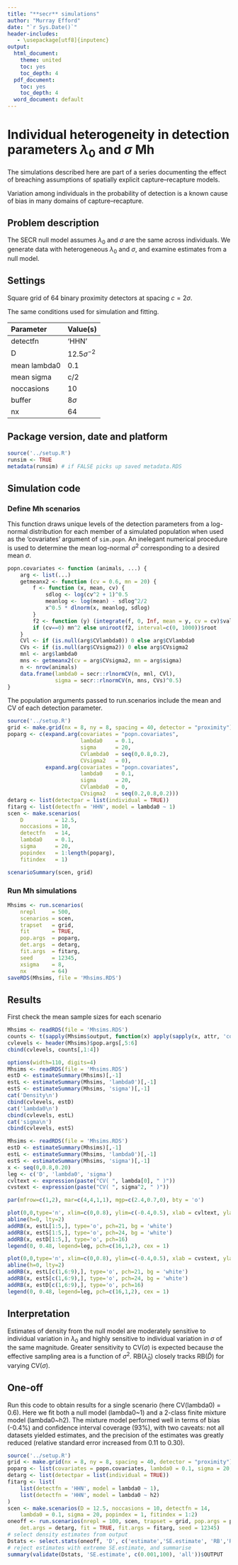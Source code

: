 ```yaml
---
title: "**secr** simulations"
author: "Murray Efford"
date: "`r Sys.Date()`"
header-includes:
   - \usepackage[utf8]{inputenc}
output:
  html_document:
    theme: united
    toc: yes
    toc_depth: 4
  pdf_document:
    toc: yes
    toc_depth: 4
  word_document: default
---
```


# Individual heterogeneity in detection parameters $\lambda_0$ and $\sigma$ Mh

The simulations described here are part of a series documenting the effect of 
breaching assumptions of spatially explicit capture--recapture models.

Variation among individuals in the probability of detection is a known cause of bias in many domains of capture--recapture.  

## Problem description

The SECR null model assumes $\lambda_0$ and $\sigma$ are the same across individuals. We generate data with heterogeneous $\lambda_0$ and $\sigma$, and examine estimates from a null model.

## Settings

Square grid of 64 binary proximity detectors at spacing $c = 2\sigma$.  

The same conditions used for simulation and fitting.

| Parameter | Value(s) |
|:-----|:-----------------------|
| detectfn | 'HHN' |
| D | $12.5 \sigma^{-2}$ |
| mean lambda0  | 0.1 |
| mean sigma    | c/2 |
| noccasions | 10 |
| buffer   | $8\sigma$ |
| nx       | 64 |

## Package version, date and platform

```r
source('../setup.R')
runsim <- TRUE
metadata(runsim) # if FALSE picks up saved metadata.RDS
```

## Simulation code

### Define Mh scenarios

This function draws unique levels of the detection parameters from a log-normal distribution for each member of a simulated population when used as the 'covariates' argument of `sim.popn`. An inelegant numerical procedure is used to determine the mean log-normal $\sigma^2$ corresponding to a desired mean $\sigma$.
```r
popn.covariates <- function (animals, ...) {
    arg <- list(...)
    getmeanx2 <- function (cv = 0.6, mn = 20) {
        f <- function (x, mean, cv) {
            sdlog <- log(cv^2 + 1)^0.5
            meanlog <- log(mean) - sdlog^2/2
            x^0.5 * dlnorm(x, meanlog, sdlog)
        }
        f2 <- function (y) (integrate(f, 0, Inf, mean = y, cv = cv)$value - mn) 
        if (cv==0) mn^2 else uniroot(f2, interval=c(0, 1000))$root
    }
    CVl <- if (is.null(arg$CVlambda0)) 0 else arg$CVlambda0
    CVs <- if (is.null(arg$CVsigma2)) 0 else arg$CVsigma2
    mnl <- arg$lambda0
    mns <- getmeanx2(cv = arg$CVsigma2, mn = arg$sigma)
    n <- nrow(animals)
    data.frame(lambda0 = secr::rlnormCV(n, mnl, CVl),
               sigma = secr::rlnormCV(n, mns, CVs)^0.5)
}
```

The population arguments passed to run.scenarios include the mean and CV of each detection parameter.

```r
source('../setup.R')
grid <- make.grid(nx = 8, ny = 8, spacing = 40, detector = "proximity")
poparg <- c(expand.arg(covariates = "popn.covariates", 
                       lambda0    = 0.1, 
                       sigma      = 20, 
                       CVlambda0  = seq(0,0.8,0.2), 
                       CVsigma2   = 0),
            expand.arg(covariates = "popn.covariates", 
                       lambda0    = 0.1, 
                       sigma      = 20, 
                       CVlambda0  = 0,
                       CVsigma2   = seq(0.2,0.8,0.2)))
detarg <- list(detectpar = list(individual = TRUE))
fitarg <- list(detectfn = 'HHN', model = lambda0 ~ 1)
scen <- make.scenarios(
    D          = 12.5, 
    noccasions = 10, 
    detectfn   = 14, 
    lambda0    = 0.1, 
    sigma      = 20, 
    popindex   = 1:length(poparg), 
    fitindex   = 1)
```

```r
scenarioSummary(scen, grid)
```

### Run Mh simulations

```r
Mhsims <- run.scenarios(
    nrepl     = 500, 
    scenarios = scen, 
    trapset   = grid, 
    fit       = TRUE, 
    pop.args  = poparg, 
    det.args  = detarg, 
    fit.args  = fitarg, 
    seed      = 12345, 
    xsigma    = 8, 
    nx        = 64)
saveRDS(Mhsims, file = 'Mhsims.RDS')
```

## Results

First check the mean sample sizes for each scenario
```r
Mhsims <- readRDS(file = 'Mhsims.RDS')
counts <- t(sapply(Mhsims$output, function(x) apply(sapply(x, attr, 'counts'),1,mean)))
cvlevels <- header(Mhsims)$pop.args[,5:6]
cbind(cvlevels, counts[,1:4])
```

```r
options(width=110, digits=4)
Mhsims <- readRDS(file = 'Mhsims.RDS')
estD <- estimateSummary(Mhsims)[,-1]
estL <- estimateSummary(Mhsims, 'lambda0')[,-1]
estS <- estimateSummary(Mhsims, 'sigma')[,-1]
cat('Density\n')
cbind(cvlevels, estD)
cat('lambda0\n') 
cbind(cvlevels, estL)
cat('sigma\n')
cbind(cvlevels, estS)
```
 
```r
Mhsims <- readRDS(file = 'Mhsims.RDS')
estD <- estimateSummary(Mhsims)[,-1]
estL <- estimateSummary(Mhsims, 'lambda0')[,-1]
estS <- estimateSummary(Mhsims, 'sigma')[,-1]
x <- seq(0,0.8,0.20)
leg <- c('D', 'lambda0', 'sigma')
cvltext <- expression(paste("CV( ", lambda[0], " )"))
cvstext <- expression(paste("CV( ", sigma^2, " )"))    

par(mfrow=c(1,2), mar=c(4,4,1,1), mgp=c(2.4,0.7,0), bty = 'o')

plot(0,0,type='n', xlim=c(0,0.8), ylim=c(-0.4,0.5), xlab = cvltext, ylab='RB')
abline(h=0, lty=2)
addRB(x, estL[1:5,], type='o', pch=21, bg = 'white')
addRB(x, estS[1:5,], type='o', pch=24, bg = 'white')
addRB(x, estD[1:5,], type='o', pch=16)
legend(0, 0.48, legend=leg, pch=c(16,1,2), cex = 1)

plot(0,0,type='n', xlim=c(0,0.8), ylim=c(-0.4,0.5), xlab = cvstext, ylab='RB')
abline(h=0, lty=2)
addRB(x, estL[c(1,6:9),], type='o', pch=21, bg = 'white')
addRB(x, estS[c(1,6:9),], type='o', pch=24, bg = 'white')
addRB(x, estD[c(1,6:9),], type='o', pch=16)
legend(0, 0.48, legend=leg, pch=c(16,1,2), cex = 1)
```

## Interpretation

Estimates of density from the null model are moderately sensitive to individual variation in $\lambda_0$ and highly sensitive to individual variation in $\sigma$ of the same magnitude. Greater sensitivity to CV($\sigma$) is expected because the effective sampling area is a function of $\sigma^2$.  $\mbox{RB}(\hat \lambda_0)$ closely tracks $\mbox{RB}(\hat D)$ for varying $\mbox{CV}(\sigma)$.

## One-off

Run this code to obtain results for a single scenario (here CV(lambda0) = 0.6). Here we fit both a null model (lambda0~1) and a 2-class finite mixture model (lambda0~h2). The mixture model performed well in terms of bias (-0.4\%) and confidence interval coverage (93\%), with two caveats: not all datasets yielded estimates, and the precision of the estimates was greatly reduced (relative standard error increased from 0.11 to 0.30).

```r
source('../setup.R')
grid <- make.grid(nx = 8, ny = 8, spacing = 40, detector = "proximity")
poparg <- list(covariates = popn.covariates, lambda0 = 0.1, sigma = 20, CVlambda0 = 0.6, CVsigma2 = 0)
detarg <- list(detectpar = list(individual = TRUE))
fitarg <- list(
    list(detectfn = 'HHN', model = lambda0 ~ 1),
    list(detectfn = 'HHN', model = lambda0 ~ h2)
)
scen <- make.scenarios(D = 12.5, noccasions = 10, detectfn = 14, 
    lambda0 = 0.1, sigma = 20, popindex = 1, fitindex = 1:2)
oneoff <- run.scenarios(nrepl = 100, scen, trapset = grid, pop.args = poparg, 
    det.args = detarg, fit = TRUE, fit.args = fitarg, seed = 12345)
# select density estimates from output
Dstats <- select.stats(oneoff, 'D', c('estimate','SE.estimate', 'RB','RSE','COV'))
# reject estimates with extreme SE.estimate, and summarise
summary(validate(Dstats, 'SE.estimate', c(0.001,100), 'all'))$OUTPUT
```

